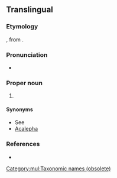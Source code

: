 {{also|acalephae}}
==Translingual==

===Etymology===
{{etyl|NL.|mul}}, from {{etyl|grc|mul}} {{m|grc|ἀκαλήφη||stinging nettle}}.

===Pronunciation===
* {{a|US}} {{IPA|/ˌæk.əˈli.fi/|lang=mul}}

===Proper noun===
{{taxoninfl}}

# {{label|mul|obsolete}} {{taxon|group|phylum|Coelenterata|including the {{l|en|medusae}} or {{l|en|jellyfishes}}, and {{l|en|hydroids}}; so called from the {{l|en|stinging}} power they possess}}

====Synonyms====
* See {{projectlink|wikipedia|Sea nettle}}
* [[Acalepha]]

===References===
* {{R:OneLook|acalephae}}

[[Category:mul:Taxonomic names (obsolete)]]